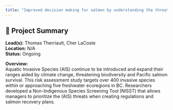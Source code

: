 ```yaml
---
title: "Improved decision making for salmon by understanding the threats of freshwater Aquatic Invasive Species both now and in the future"
---
```


## 🧬 Project Summary

**Lead(s):** Thomas Therriault, Cher LaCoste  
**Location:** N/A  
**Status:** Ongoing  

**Overview:**  
Aquatic Invasive Species (AIS) continue to be introduced and expand their ranges aided by climate change, threatening biodiversity and Pacific salmon survival. This risk assessment study targets over 400 invasive species within or approaching five freshwater ecoregions in BC. Researchers developed a Non-Indigenous Species Screening Tool (NISST) that allows managers to prioritize the (AIS) threats when creating regulations and salmon recovery plans.